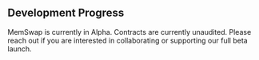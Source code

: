 ## Development Progress

MemSwap is currently in Alpha. Contracts are currently unaudited. Please reach out if you are interested in collaborating or supporting our full beta launch.
